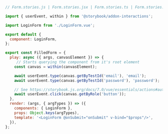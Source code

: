 ```js
// Form.stories.js | Form.stories.jsx | Form.stories.ts | Form.stories.tsx

import { userEvent, within } from '@storybook/addon-interactions';

import LoginForm from './LoginForm.vue';

export default {
  component: LoginForm,
};

export const FilledForm = {
  play: async ({ args, canvasElement }) => {
     // Starts querying the component from it's root element
    const canvas = within(canvasElement);

    await userEvent.type(canvas.getByTestId('email'), 'email');
    await userEvent.type(canvas.getByTestId('password'), 'password');

    // See https://storybook.js.org/docs/7.0/vue/essentials/actions#automatically-matching-args to learn how to setup logging in the Actions panel
    await userEvent.click(canvas.getByRole('button'));
  },
  render: (args, { argTypes }) => ({
    components: { LoginForm },
    props: Object.keys(argTypes),
    template: '<LoginForm @onSubmit="onSubmit" v-bind="$props"/>',
  }),
};
```